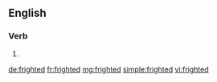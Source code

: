 ==English==

===Verb===
{{head|en}}

# {{en-past of|fright}}

[[de:frighted]]
[[fr:frighted]]
[[mg:frighted]]
[[simple:frighted]]
[[vi:frighted]]